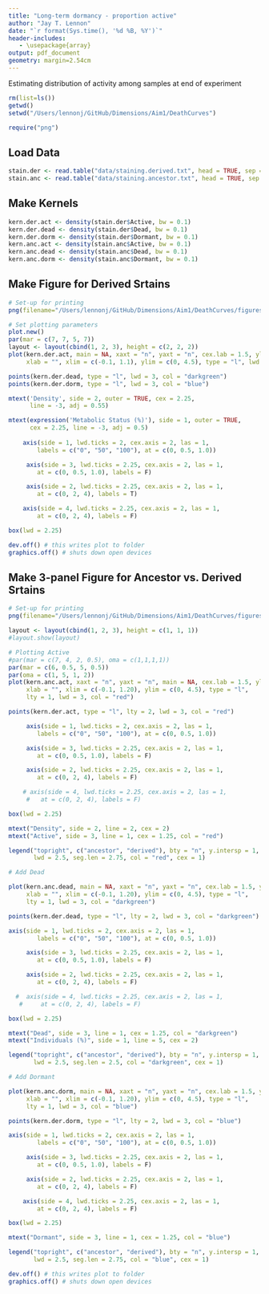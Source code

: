 ```yaml
---
title: "Long-term dormancy - proportion active"
author: "Jay T. Lennon"
date: "`r format(Sys.time(), '%d %B, %Y')`"
header-includes:
   - \usepackage{array}
output: pdf_document
geometry: margin=2.54cm
---
```


Estimating distribution of activity among samples at end of experiment

```r
rm(list=ls())
getwd()
setwd("/Users/lennonj/GitHub/Dimensions/Aim1/DeathCurves")
```

```r
require("png")
```

## Load Data

```r
stain.der <- read.table("data/staining.derived.txt", head = TRUE, sep = "\t")
stain.anc <- read.table("data/staining.ancestor.txt", head = TRUE, sep = "\t")
```

## Make Kernels
```r
kern.der.act <- density(stain.der$Active, bw = 0.1) 
kern.der.dead <- density(stain.der$Dead, bw = 0.1)
kern.der.dorm <- density(stain.der$Dormant, bw = 0.1)
kern.anc.act <- density(stain.anc$Active, bw = 0.1) 
kern.anc.dead <- density(stain.anc$Dead, bw = 0.1) 
kern.anc.dorm <- density(stain.anc$Dormant, bw = 0.1) 
```

## Make Figure for Derived Srtains
```r
# Set-up for printing 
png(filename="/Users/lennonj/GitHub/Dimensions/Aim1/DeathCurves/figures/stain.derived.kernel.png",width = 1200, height = 900, res = 96*2)

# Set plotting parameters
plot.new()
par(mar = c(7, 7, 5, 7))
layout <- layout(cbind(1, 2, 3), height = c(2, 2, 2)) 
plot(kern.der.act, main = NA, xaxt = "n", yaxt = "n", cex.lab = 1.5, ylab = "",
     xlab = "", xlim = c(-0.1, 1.1), ylim = c(0, 4.5), type = "l", lwd = 3, col = "red")

points(kern.der.dead, type = "l", lwd = 3, col = "darkgreen")
points(kern.der.dorm, type = "l", lwd = 3, col = "blue")

mtext('Density', side = 2, outer = TRUE, cex = 2.25, 
      line = -3, adj = 0.55)

mtext(expression('Metabolic Status (%)'), side = 1, outer = TRUE, 
      cex = 2.25, line = -3, adj = 0.5)
     
    axis(side = 1, lwd.ticks = 2, cex.axis = 2, las = 1,
        labels = c("0", "50", "100"), at = c(0, 0.5, 1.0))

     axis(side = 3, lwd.ticks = 2.25, cex.axis = 2, las = 1,
        at = c(0, 0.5, 1.0), labels = F)

     axis(side = 2, lwd.ticks = 2.25, cex.axis = 2, las = 1,
        at = c(0, 2, 4), labels = T)

    axis(side = 4, lwd.ticks = 2.25, cex.axis = 2, las = 1,
        at = c(0, 2, 4), labels = F)

box(lwd = 2.25)

dev.off() # this writes plot to folder
graphics.off() # shuts down open devices
```

## Make 3-panel Figure for Ancestor vs. Derived Srtains
```r
# Set-up for printing 
png(filename="/Users/lennonj/GitHub/Dimensions/Aim1/DeathCurves/figures/stain.ancestor.derived.kernel.png", width = 1200, height = 600, res = 96*2)

layout <- layout(cbind(1, 2, 3), height = c(1, 1, 1)) 
#layout.show(layout)

# Plotting Active
#par(mar = c(7, 4, 2, 0.5), oma = c(1,1,1,1))
par(mar = c(6, 0.5, 5, 0.5))
par(oma = c(1, 5, 1, 2))
plot(kern.anc.act, xaxt = "n", yaxt = "n", main = NA, cex.lab = 1.5, ylab = "",
     xlab = "", xlim = c(-0.1, 1.20), ylim = c(0, 4.5), type = "l", 
     lty = 1, lwd = 3, col = "red")

points(kern.der.act, type = "l", lty = 2, lwd = 3, col = "red")

     axis(side = 1, lwd.ticks = 2, cex.axis = 2, las = 1,
        labels = c("0", "50", "100"), at = c(0, 0.5, 1.0))

     axis(side = 3, lwd.ticks = 2.25, cex.axis = 2, las = 1,
        at = c(0, 0.5, 1.0), labels = F)

     axis(side = 2, lwd.ticks = 2.25, cex.axis = 2, las = 1,
        at = c(0, 2, 4), labels = F)

    # axis(side = 4, lwd.ticks = 2.25, cex.axis = 2, las = 1,
     #   at = c(0, 2, 4), labels = F)

box(lwd = 2.25)

mtext("Density", side = 2, line = 2, cex = 2)
mtext("Active", side = 3, line = 1, cex = 1.25, col = "red")

legend("topright", c("ancestor", "derived"), bty = "n", y.intersp = 1, lty = c(1,2), 
       lwd = 2.5, seg.len = 2.75, col = "red", cex = 1)

# Add Dead

plot(kern.anc.dead, main = NA, xaxt = "n", yaxt = "n", cex.lab = 1.5, ylab = "",
     xlab = "", xlim = c(-0.1, 1.20), ylim = c(0, 4.5), type = "l", 
     lty = 1, lwd = 3, col = "darkgreen")

points(kern.der.dead, type = "l", lty = 2, lwd = 3, col = "darkgreen")

axis(side = 1, lwd.ticks = 2, cex.axis = 2, las = 1,
        labels = c("0", "50", "100"), at = c(0, 0.5, 1.0))

     axis(side = 3, lwd.ticks = 2.25, cex.axis = 2, las = 1,
        at = c(0, 0.5, 1.0), labels = F)

     axis(side = 2, lwd.ticks = 2.25, cex.axis = 2, las = 1,
        at = c(0, 2, 4), labels = F)

  #  axis(side = 4, lwd.ticks = 2.25, cex.axis = 2, las = 1,
   #     at = c(0, 2, 4), labels = F)

box(lwd = 2.25)

mtext("Dead", side = 3, line = 1, cex = 1.25, col = "darkgreen")
mtext("Individuals (%)", side = 1, line = 5, cex = 2)

legend("topright", c("ancestor", "derived"), bty = "n", y.intersp = 1, lty = c(1,2), 
       lwd = 2.5, seg.len = 2.5, col = "darkgreen", cex = 1)

# Add Dormant

plot(kern.anc.dorm, main = NA, xaxt = "n", yaxt = "n", cex.lab = 1.5, ylab = "",
     xlab = "", xlim = c(-0.1, 1.20), ylim = c(0, 4.5), type = "l", 
     lty = 1, lwd = 3, col = "blue")

points(kern.der.dorm, type = "l", lty = 2, lwd = 3, col = "blue")

axis(side = 1, lwd.ticks = 2, cex.axis = 2, las = 1,
        labels = c("0", "50", "100"), at = c(0, 0.5, 1.0))

     axis(side = 3, lwd.ticks = 2.25, cex.axis = 2, las = 1,
        at = c(0, 0.5, 1.0), labels = F)

     axis(side = 2, lwd.ticks = 2.25, cex.axis = 2, las = 1,
        at = c(0, 2, 4), labels = F)

    axis(side = 4, lwd.ticks = 2.25, cex.axis = 2, las = 1,
        at = c(0, 2, 4), labels = F)

box(lwd = 2.25)

mtext("Dormant", side = 3, line = 1, cex = 1.25, col = "blue")

legend("topright", c("ancestor", "derived"), bty = "n", y.intersp = 1, lty = c(1,2), 
       lwd = 2.5, seg.len = 2.75, col = "blue", cex = 1)

dev.off() # this writes plot to folder
graphics.off() # shuts down open devices
```
